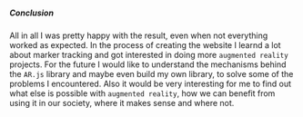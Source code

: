 <title>Augmented Reality | Portfolio</title>

##### Conclusion

All in all I was pretty happy with the result, even when not everything worked as expected. In the
process of creating the website I learnd a lot about marker tracking and got interested in doing
more `augmented reality` projects.
For the future I would like to understand the mechanisms behind the `AR.js` library and maybe even
build my own library, to solve some of the problems I encountered.
Also it would be very interesting for me to find out what else is possible with `augmented reality`,
how we can benefit from using it in our society, where it makes sense and where not.
